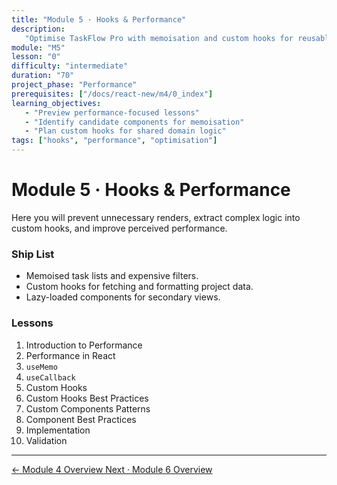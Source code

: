 ```yaml
---
title: "Module 5 · Hooks & Performance"
description:
   "Optimise TaskFlow Pro with memoisation and custom hooks for reusable logic."
module: "M5"
lesson: "0"
difficulty: "intermediate"
duration: "70"
project_phase: "Performance"
prerequisites: ["/docs/react-new/m4/0_index"]
learning_objectives:
   - "Preview performance-focused lessons"
   - "Identify candidate components for memoisation"
   - "Plan custom hooks for shared domain logic"
tags: ["hooks", "performance", "optimisation"]
---
```


# Module 5 · Hooks & Performance

Here you will prevent unnecessary renders, extract complex logic into custom
hooks, and improve perceived performance.

### Ship List

-  Memoised task lists and expensive filters.
-  Custom hooks for fetching and formatting project data.
-  Lazy-loaded components for secondary views.

### Lessons

1. Introduction to Performance
2. Performance in React
3. `useMemo`
4. `useCallback`
5. Custom Hooks
6. Custom Hooks Best Practices
7. Custom Components Patterns
8. Component Best Practices
9. Implementation
10.   Validation

---

<div className='mt-8 flex justify-between'>
   <a
      href='/docs/react-new/m4/0_index'
      className='text-sm font-medium text-muted-foreground hover:text-foreground'
   >
      ← Module 4 Overview
   </a>
   <a
      href='/docs/react-new/m6/0_index'
      className='text-sm font-medium text-primary hover:text-primary/80'
   >
      Next · Module 6 Overview
   </a>
</div>
